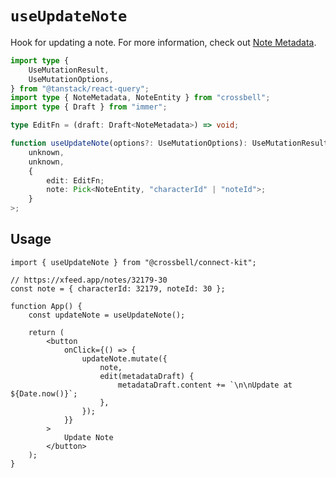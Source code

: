 # `useUpdateNote`

Hook for updating a note. For more information, check out [Note Metadata](https://docs.crossbell.io/docs/specs/metadata/note-metadata).

```ts
import type {
	UseMutationResult,
	UseMutationOptions,
} from "@tanstack/react-query";
import type { NoteMetadata, NoteEntity } from "crossbell";
import type { Draft } from "immer";

type EditFn = (draft: Draft<NoteMetadata>) => void;

function useUpdateNote(options?: UseMutationOptions): UseMutationResult<
	unknown,
	unknown,
	{
		edit: EditFn;
		note: Pick<NoteEntity, "characterId" | "noteId">;
	}
>;
```

## Usage

```tsx
import { useUpdateNote } from "@crossbell/connect-kit";

// https://xfeed.app/notes/32179-30
const note = { characterId: 32179, noteId: 30 };

function App() {
	const updateNote = useUpdateNote();

	return (
		<button
			onClick={() => {
				updateNote.mutate({
					note,
					edit(metadataDraft) {
						metadataDraft.content += `\n\nUpdate at ${Date.now()}`;
					},
				});
			}}
		>
			Update Note
		</button>
	);
}
```
